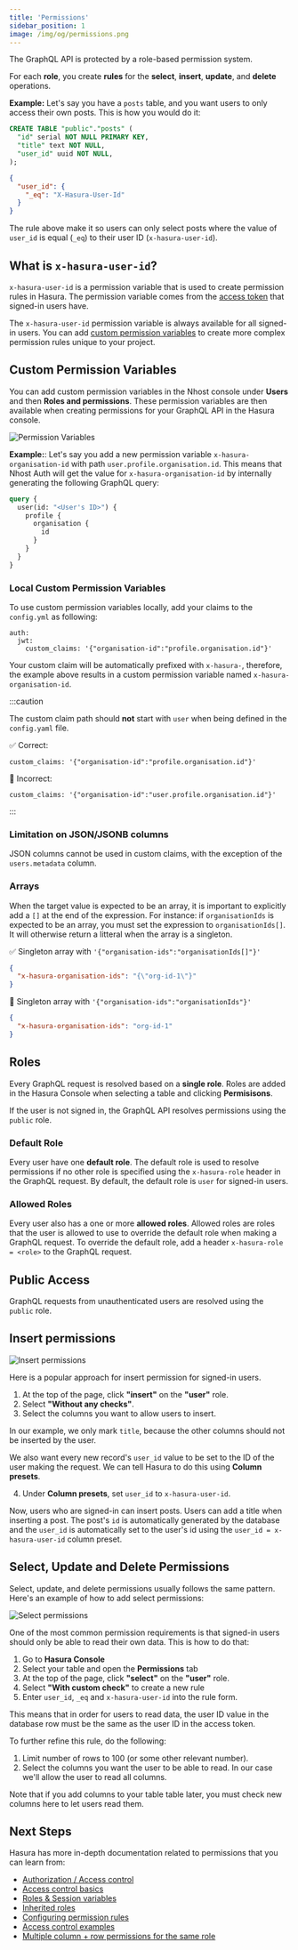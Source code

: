 ```yaml
---
title: 'Permissions'
sidebar_position: 1
image: /img/og/permissions.png
---
```


The GraphQL API is protected by a role-based permission system.

For each **role**, you create **rules** for the **select**, **insert**, **update**, and **delete** operations.

**Example:** Let's say you have a `posts` table, and you want users to only access their own posts. This is how you would do it:

```sql title="Posts Table"
CREATE TABLE "public"."posts" (
  "id" serial NOT NULL PRIMARY KEY,
  "title" text NOT NULL,
  "user_id" uuid NOT NULL,
);
```

```json title="Hasura Permission Rule"
{
  "user_id": {
    "_eq": "X-Hasura-User-Id"
  }
}
```

The rule above make it so users can only select posts where the value of `user_id` is equal (`_eq`) to their user ID (`x-hasura-user-id`).

## What is `x-hasura-user-id`?

`x-hasura-user-id` is a permission variable that is used to create permission rules in Hasura. The permission variable comes from the [access token](/authentication#access-tokens) that signed-in users have.

The `x-hasura-user-id` permission variable is always available for all signed-in users. You can add [custom permission variables](#custom-permission-variables) to create more complex permission rules unique to your project.

## Custom Permission Variables

You can add custom permission variables in the Nhost console under **Users** and then **Roles and permissions**. These permission variables are then available when creating permissions for your GraphQL API in the Hasura console.

![Permission Variables](/img/permission-variables-preview.svg)

**Example:**: Let's say you add a new permission variable `x-hasura-organisation-id` with path `user.profile.organisation.id`. This means that Nhost Auth will get the value for `x-hasura-organisation-id` by internally generating the following GraphQL query:

```graphql
query {
  user(id: "<User's ID>") {
    profile {
      organisation {
        id
      }
    }
  }
}
```

### Local Custom Permission Variables

To use custom permission variables locally, add your claims to the `config.yml` as following:

```
auth:
  jwt:
    custom_claims: '{"organisation-id":"profile.organisation.id"}'
```

Your custom claim will be automatically prefixed with `x-hasura-`, therefore, the example above results in a custom permission variable named `x-hasura-organisation-id`.

:::caution

The custom claim path should **not** start with `user` when being defined in the `config.yaml` file.

✅ Correct:

```
custom_claims: '{"organisation-id":"profile.organisation.id"}'
```

🛑 Incorrect:

```
custom_claims: '{"organisation-id":"user.profile.organisation.id"}'
```

:::

### Limitation on JSON/JSONB columns

JSON columns cannot be used in custom claims, with the exception of the `users.metadata` column.

### Arrays

When the target value is expected to be an array, it is important to explicitly add a `[]` at the end of the expression. For instance: if `organisationIds` is expected to be an array, you must set the expression to `organisationIds[]`. It will otherwise return a litteral when the array is a singleton.

✅ Singleton array with `'{"organisation-ids":"organisationIds[]"}'`

```json
{
  "x-hasura-organisation-ids": "{\"org-id-1\"}"
}
```

🛑 Singleton array with `'{"organisation-ids":"organisationIds"}'`

```json
{
  "x-hasura-organisation-ids": "org-id-1"
}
```

## Roles

Every GraphQL request is resolved based on a **single role**. Roles are added in the Hasura Console when selecting a table and clicking **Permisisons**.

If the user is not signed in, the GraphQL API resolves permissions using the `public` role.

### Default Role

Every user have one **default role**. The default role is used to resolve permissions if no other role is specified using the `x-hasura-role` header in the GraphQL request. By default, the default role is `user` for signed-in users.

### Allowed Roles

Every user also has a one or more **allowed roles**. Allowed roles are roles that the user is allowed to use to override the default role when making a GraphQL request. To override the default role, add a header `x-hasura-role = <role>` to the GraphQL request.

## Public Access

GraphQL requests from unauthenticated users are resolved using the `public` role.

## Insert permissions

![Insert permissions](/img/graphql/permissions/insert-permissions.png)

Here is a popular approach for insert permission for signed-in users.

1. At the top of the page, click **"insert"** on the **"user"** role.
2. Select **"Without any checks"**.
3. Select the columns you want to allow users to insert.

In our example, we only mark `title`, because the other columns should not be inserted by the user.

We also want every new record's `user_id` value to be set to the ID of the user making the request. We can tell Hasura to do this using **Column presets**.

4. Under **Column presets**, set `user_id` to `x-hasura-user-id`.

Now, users who are signed-in can insert posts. Users can add a title when inserting a post. The post's `id` is automatically generated by the database and the `user_id` is automatically set to the user's id using the `user_id = x-hasura-user-id` column preset.

## Select, Update and Delete Permissions

Select, update, and delete permissions usually follows the same pattern. Here's an example of how to add select permissions:

![Select permissions](/img/permission-select.png)

One of the most common permission requirements is that signed-in users should only be able to read their own data. This is how to do that:

1. Go to **Hasura Console**
1. Select your table and open the **Permissions** tab
1. At the top of the page, click **"select"** on the **"user"** role.
1. Select **"With custom check"** to create a new rule
1. Enter `user_id`, `_eq` and `x-hasura-user-id` into the rule form.

This means that in order for users to read data, the user ID value in the database row must be the same as the user ID in the access token.

To further refine this rule, do the following:

1. Limit number of rows to 100 (or some other relevant number).
1. Select the columns you want the user to be able to read. In our case we'll allow the user to read all columns.

Note that if you add columns to your table table later, you must check new columns here to let users read them.

## Next Steps

Hasura has more in-depth documentation related to permissions that you can learn from:

- [Authorization / Access control](https://hasura.io/docs/latest/graphql/core/auth/authorization/index/)
- [Access control basics](https://hasura.io/docs/latest/graphql/core/auth/authorization/basics/)
- [Roles & Session variables](https://hasura.io/docs/latest/graphql/core/auth/authorization/roles-variables/)
- [Inherited roles](https://hasura.io/docs/latest/graphql/core/auth/authorization/inherited-roles/)
- [Configuring permission rules](https://hasura.io/docs/latest/graphql/core/auth/authorization/permission-rules/)
- [Access control examples](https://hasura.io/docs/latest/graphql/core/auth/authorization/common-roles-auth-examples/)
- [Multiple column + row permissions for the same role](https://hasura.io/docs/latest/graphql/core/auth/authorization/role-multiple-rules/)
